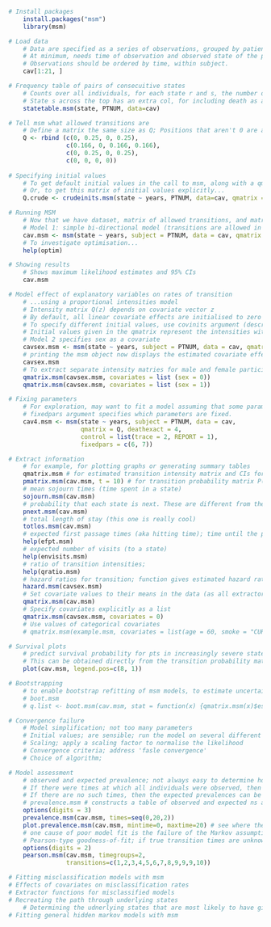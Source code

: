 ```r
# Install packages
    install.packages("msm")
    library(msm)

# Load data
    # Data are specified as a series of observations, grouped by patient. 
    # At minimum, needs time of observation and observed state of the process.
    # Observations should be ordered by time, within subject. 
    cav[1:21, ]

# Frequency table of pairs of consecuitive states
    # Counts over all individuals, for each state r and s, the number of times an individual had an observation of state r followed by an observation of state s. 
    # State s across the top has an extra col, for including death as a state. 
    statetable.msm(state, PTNUM, data=cav)

# Tell msm what allowed transitions are
    # Define a matrix the same size as Q; Positions that aren't 0 are allowed transitions, containing an initial value for the corresponding transition intensity. 
    Q <- rbind (c(0, 0.25, 0, 0.25),
                c(0.166, 0, 0.166, 0.166),
                c(0, 0.25, 0, 0.25),
                c(0, 0, 0, 0))  
    
# Specifying initial values
    # To get default initial values in the call to msm, along with a qmatrix whose nonzero elements are the allowed transitions, somehow use (gen.inits = TRUE)
    # Or, to get this matrix of initial values explicitly...
    Q.crude <- crudeinits.msm(state ~ years, PTNUM, data=cav, qmatrix = Q) 

# Running MSM
    # Now that we have dataset, matrix of allowed transitions, and matrix of initial values, we can run msm
    # Model 1: simple bi-directional model (transitions are allowed in both directions between states)
    cav.msm <- msm(state ~ years, subject = PTNUM, data = cav, qmatrix = Q, deathexact = 4)
    # To investigate optimisation...
    help(optim)

# Showing results
    # Shows maximum likelihood estimates and 95% CIs
    cav.msm

# Model effect of explanatory variables on rates of transition
    # ...using a proportional intensities model
    # Intensity matrix Q(z) depends on covariate vector z
    # By default, all linear covariate effects are initialised to zero
    # To specify different initial values, use covinits argument (described in help(msm))
    # Initial values given in the qmatrix represent the intensities with covariate balues set to their means in the data. 
    # Model 2 specifies sex as a covariate
    cavsex.msm <- msm(state ~ years, subject = PTNUM, data = cav, qmatrix = Q, deathexact = 4, covariates = ~ sex)
    # printing the msm object now displays the estimated covariate effects and their 95% CIs
    cavsex.msm
    # To extract separate intensity matries for male and female participants, use...
    qmatrix.msm(cavsex.msm, covariates = list (sex = 0))
    qmatrix.msm(cavsex.msm, covariates = list (sex = 1))

# Fixing parameters
    # For exploration, may want to fit a model assuming that some parameters are fixed and estimate the remaining parameters
    # fixedpars argument specifies which parameters are fixed.  
    cav4.msm <- msm(state ~ years, subject = PTNUM, data = cav,
                    qmatrix = Q, deathexact = 4, 
                    control = list(trace = 2, REPORT = 1), 
                    fixedpars = c(6, 7))

# Extract information
    # for example, for plotting graphs or generating summary tables
    qmatrix.msm # for estimated transition intensity matrix and CIs for a given set of covariates
    pmatrix.msm(cav.msm, t = 10) # for transition probability matrix P(t) within a given time
    # mean sojourn times (time spent in a state)
    sojourn.msm(cav.msm)
    # probability that each state is next. These are different from the transition probabilities.
    pnext.msm(cav.msm)
    # total length of stay (this one is really cool)
    totlos.msm(cav.msm)
    # expected first passage times (aka hitting time); time until the process first enters a given state or set of states
    help(efpt.msm)
    # expected number of visits (to a state)
    help(envisits.msm)
    # ratio of transition intensities; 
    help(qratio.msm)
    # hazard ratios for transition; function gives estimated hazard ratios corresponding to each covariate efect on transition intensities
    hazard.msm(cavsex.msm)
    # Set covariate values to their means in the data (as all extractor functions take an agrument called covariates, which would need to be omitted)
    qmatrix.msm(cav.msm)
    # Specify covariates explicitly as a list
    qmatrix.msm(cavsex.msm, covariates = 0)
    # Use values of categorical covariates
    # qmatrix.msm(example.msm, covariates = list(age = 60, smoke = "CURRENT"))

# Survival plots
    # predict survival probability for pts in increasingly severe states of disease, for some time t in the future
    # This can be obtained directly from the transition probability matrix P(t)
    plot(cav.msm, legend.pos=c(8, 1))

# Bootstrapping
    # to enable bootstrap refitting of msm models, to estimate uncertainty
    # boot.msm 
    # q.list <- boot.msm(cav.msm, stat = function(x) {qmatrix.msm(x)$estimates})

# Convergence failure
    # Model simplification; not too many parameters
    # Initial values; are sensible; run the model on several different initial values to ensure estimation ahs converged to a global (rather than local) optimum
    # Scaling; apply a scaling factor to normalise the likelihood
    # Convergence criteria; address 'fasle convergence'
    # Choice of algorithm; 

# Model assessment
    # observed and expected prevalence; not always easy to determine how well a fitted msm describes an irregularly-observed process
    # If there were times at which all individuals were observed, then the fit of the expected numbers in each state (or prevalences) can be assessed directly at those times.
    # If there are no such times, then the expected prevalences can be compared with the observed prevalences at the last time at which each individual was observed.
    # prevalence.msm # constructs a table of observed and expected ns and percents of individuals in each state at a set of times. 
    options(digits = 3)
    prevalence.msm(cav.msm, times=seq(0,20,2))
    plot.prevalence.msm(cav.msm, mintime=0, maxtime=20) # see where the model is over/estimating mortality, and from what point
    # one cause of poor model fit is the failure of the Markov assumption, that is, the transition intensities may depend on the time spent in the current state (a semi-Markov process) or other characteristics of the processs history. Semi-Markov models may in principle be fitted to this type of data using phase-type distrbutions. See help(msm) for details
    # Pearson-type goodness-of-fit; if true transition times are unknown, and data consist of observations of the process at arbitrary times which differ between individuals. Only advisable if observation times are close together. An alternative is to construct tables of observed and expected numbers of transitions, leading to a formal test of goodness of fit, analogous to pearson x2 test for contingency tables. 
    options(digits = 2)
    pearson.msm(cav.msm, timegroups=2, 
                transitions=c(1,2,3,4,5,6,7,8,9,9,9,10))

# Fitting misclassification models with msm
# Effects of covariates on misclassification rates
# Extractor functions for misclassified models
# Recreating the path through underlying states
    # Determining the udnerlying states that are most likely to have given rise to the observations; Viterbi algorithm for discrete-time hidden Markov chains. 
# Fitting general hidden markov models with msm






```